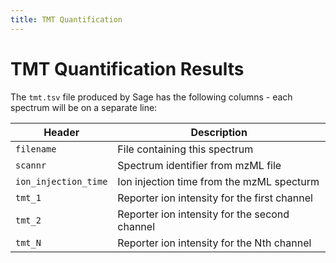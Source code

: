 ```yaml
---
title: TMT Quantification
---
```


# TMT Quantification Results

The `tmt.tsv` file produced by Sage has the following columns - each spectrum will be on a separate line:

| Header | Description |
| ------ | ----------- |
| `filename` | File containing this spectrum |
| `scannr` | Spectrum identifier from mzML file |
| `ion_injection_time` | Ion injection time from the mzML specturm |
| `tmt_1` | Reporter ion intensity for the first channel |
| `tmt_2` | Reporter ion intensity for the second channel |
| `tmt_N` | Reporter ion intensity for the Nth channel |

